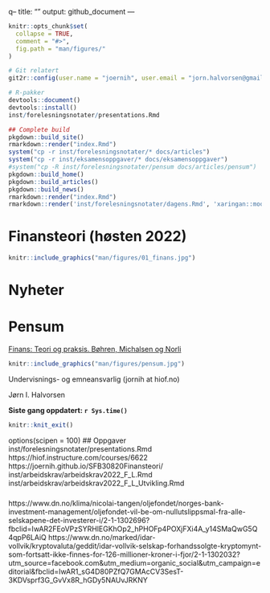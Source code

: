 q--
title: ""
output: github_document
---

<!-- README.md is generated from README.Rmd. Please edit that file -->

```r
knitr::opts_chunk$set(
  collapse = TRUE,
  comment = "#>",
  fig.path = "man/figures/"
)
```

```r
# Git relatert
git2r::config(user.name = "joernih", user.email = "jorn.halvorsen@gmail.com")
```

```r
# R-pakker
devtools::document()
devtools::install()
inst/forelesningsnotater/presentations.Rmd
```

```r
## Complete build
pkgdown::build_site() 
rmarkdown::render("index.Rmd")
system("cp -r inst/forelesningsnotater/* docs/articles")
system("cp -r inst/eksamensoppgaver/* docs/eksamensoppgaver")
#system("cp -R inst/forelesningsnotater/pensum docs/articles/pensum")
pkgdown::build_home()
pkgdown::build_articles()
pkgdown::build_news()
rmarkdown::render("index.Rmd")
rmarkdown::render('inst/forelesningsnotater/dagens.Rmd', 'xaringan::moon_reader')
```

# Finansteori (høsten 2022)

```r
knitr::include_graphics("man/figures/01_finans.jpg")
```

# Nyheter

# Pensum 
[Finans: Teori og praksis. Bøhren, Michalsen og Norli](https://www.fagbokforlaget.no/Finans-Teori-og-praksis/I9788245022193)

```r
knitr::include_graphics("man/figures/pensum.jpg")
```

Undervisnings- og emneansvarlig (jornih at hiof.no)

Jørn I. Halvorsen

**Siste gang oppdatert: `r Sys.time()`**

```r
knitr::knit_exit()
```
options(scipen = 100)
## Oppgaver
inst/forelesningsnotater/presentations.Rmd
https://hiof.instructure.com/courses/6622
https://joernih.github.io/SFB30820Finansteori/
inst/arbeidskrav/arbeidskrav2022_F_L.Rmd
inst/arbeidskrav/arbeidskrav2022_F_L_Utvikling.Rmd

###
https://www.dn.no/klima/nicolai-tangen/oljefondet/norges-bank-investment-management/oljefondet-vil-be-om-nullutslippsmal-fra-alle-selskapene-det-investerer-i/2-1-1302696?fbclid=IwAR2FEoVPzSYRHlEGKhOp2_hPHOFp4POXjFXi4A_y14SMaQwG5Q4qpP6LAiQ
https://www.dn.no/marked/idar-vollvik/kryptovaluta/geddit/idar-vollvik-selskap-forhandssolgte-kryptomynt-som-fortsatt-ikke-finnes-for-126-millioner-kroner-i-fjor/2-1-1302032?utm_source=facebook.com&utm_medium=organic_social&utm_campaign=editorial&fbclid=IwAR1_sG4D80PZfQ7GMAcCV3SesT-3KDVsprf3G_GvVx8R_hGDy5NAUvJRKNY
